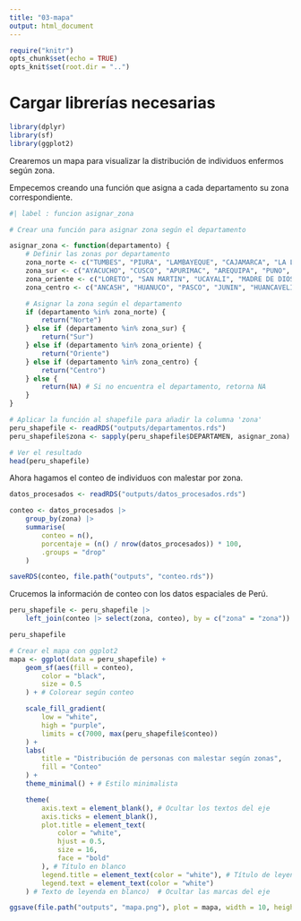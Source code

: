 ```yaml
---
title: "03-mapa"
output: html_document
---
```


```r
require("knitr")
opts_chunk$set(echo = TRUE)
opts_knit$set(root.dir = "..")
```

# Cargar librerías necesarias

```r
library(dplyr)
library(sf)
library(ggplot2)
```

Crearemos un mapa para visualizar la distribución de individuos enfermos según zona.

Empecemos creando una función que asigna a cada departamento su zona correspondiente.

```r
#| label : funcion asignar_zona

# Crear una función para asignar zona según el departamento

asignar_zona <- function(departamento) {
    # Definir las zonas por departamento
    zona_norte <- c("TUMBES", "PIURA", "LAMBAYEQUE", "CAJAMARCA", "LA LIBERTAD", "AMAZONAS")
    zona_sur <- c("AYACUCHO", "CUSCO", "APURIMAC", "AREQUIPA", "PUNO", "MOQUEGUA", "TACNA")
    zona_oriente <- c("LORETO", "SAN MARTIN", "UCAYALI", "MADRE DE DIOS")
    zona_centro <- c("ANCASH", "HUANUCO", "PASCO", "JUNIN", "HUANCAVELICA", "ICA", "CALLAO", "LIMA")

    # Asignar la zona según el departamento
    if (departamento %in% zona_norte) {
        return("Norte")
    } else if (departamento %in% zona_sur) {
        return("Sur")
    } else if (departamento %in% zona_oriente) {
        return("Oriente")
    } else if (departamento %in% zona_centro) {
        return("Centro")
    } else {
        return(NA) # Si no encuentra el departamento, retorna NA
    }
}

# Aplicar la función al shapefile para añadir la columna 'zona'
peru_shapefile <- readRDS("outputs/departamentos.rds")
peru_shapefile$zona <- sapply(peru_shapefile$DEPARTAMEN, asignar_zona)

# Ver el resultado
head(peru_shapefile)
```

Ahora hagamos el conteo de individuos con malestar por zona.

```r
datos_procesados <- readRDS("outputs/datos_procesados.rds")

conteo <- datos_procesados |>
    group_by(zona) |>
    summarise(
        conteo = n(),
        porcentaje = (n() / nrow(datos_procesados)) * 100,
        .groups = "drop"
    )

saveRDS(conteo, file.path("outputs", "conteo.rds"))
```

Crucemos la información de conteo con los datos espaciales de Perú.

```r

peru_shapefile <- peru_shapefile |>
    left_join(conteo |> select(zona, conteo), by = c("zona" = "zona"))

peru_shapefile

```

```r

# Crear el mapa con ggplot2
mapa <- ggplot(data = peru_shapefile) +
    geom_sf(aes(fill = conteo),
        color = "black",
        size = 0.5
    ) + # Colorear según conteo

    scale_fill_gradient(
        low = "white",
        high = "purple",
        limits = c(7000, max(peru_shapefile$conteo))
    ) +
    labs(
        title = "Distribución de personas con malestar según zonas",
        fill = "Conteo"
    ) +
    theme_minimal() + # Estilo minimalista

    theme(
        axis.text = element_blank(), # Ocultar los textos del eje
        axis.ticks = element_blank(),
        plot.title = element_text(
            color = "white",
            hjust = 0.5,
            size = 16,
            face = "bold"
        ), # Título en blanco
        legend.title = element_text(color = "white"), # Título de leyenda en blanco
        legend.text = element_text(color = "white")
    ) # Texto de leyenda en blanco)  # Ocultar las marcas del eje

ggsave(file.path("outputs", "mapa.png"), plot = mapa, width = 10, height = 8, dpi = 300)
```